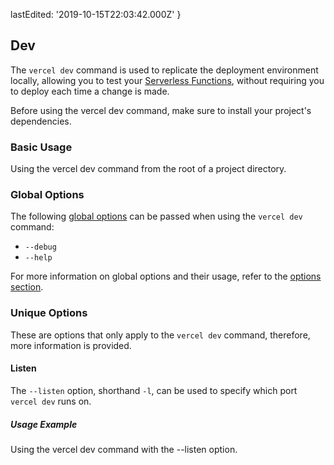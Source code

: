 
  lastEdited: '2019-10-15T22:03:42.000Z'
}

## Dev

The `vercel dev` command is used to replicate the <ProductName /> deployment environment locally, allowing you to test your [Serverless Functions](/docs/v2/serverless-functions/introduction), without requiring you to deploy each time a change is made.

<Note>
  Before using the <InlineCode>vercel dev</InlineCode> command, make sure to
  install your project's dependencies.
</Note>

### Basic Usage

<Snippet dark text="vercel dev" />
<Caption>Using the <InlineCode>vercel dev</InlineCode> command from the root of a project directory.</Caption>

### Global Options

The following [global options](#options) can be passed when using the `vercel dev` command:

- `--debug`
- `--help`

For more information on global options and their usage, refer to the [options section](#options).

### Unique Options

These are options that only apply to the `vercel dev` command, therefore, more information is provided.

#### Listen

The `--listen` option, shorthand `-l`, can be used to specify which port `vercel dev` runs on.

##### Usage Example

<Snippet dark text="vercel dev --listen 5005" />
<Caption>Using the <InlineCode>vercel dev</InlineCode> command with the <InlineCode>--listen</InlineCode> option.</Caption>
